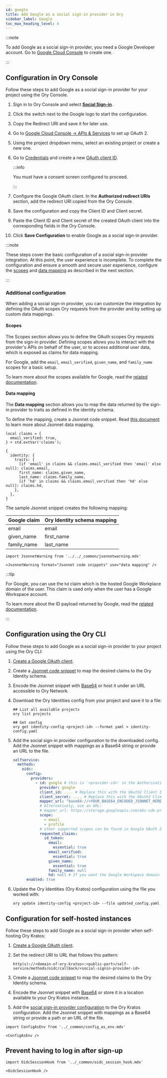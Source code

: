 ```yaml
---
id: google
title: Add Google as a social sign-in provider in Ory
sidebar_label: Google
toc_max_heading_level: 4
---
```


:::note

To add Google as a social sign-in provider, you need a Google Developer account. Go to
[Google Cloud Console](https://console.developers.google.com/) to create one.

:::

## Configuration in Ory Console

Follow these steps to add Google as a social sign-in provider for your project using the Ory Console.

1. Sign in to Ory Console and select [**Social Sign-in**](https://console.ory.sh/projects/current/social-signin).
2. Click the switch next to the Google logo to start the configuration.
3. Copy the Redirect URI and save it for later use.
4. Go to [Google Cloud Console → APIs & Services](https://console.cloud.google.com/apis/) to set up OAuth 2.
5. Using the project dropdown menu, select an existing project or create a new one.
6. Go to [Credentials](https://console.cloud.google.com/apis/credentials) and create a new
   [OAuth client ID](https://console.cloud.google.com/apis/credentials/oauthclient).

   :::info

   You must have a consent screen configured to proceed.

   :::

7. Configure the Google OAuth client. In the **Authorized redirect URIs** section, add the redirect URI copied from the Ory
   Console.
8. Save the configuration and copy the Client ID and Client secret.
9. Paste the Client ID and Client secret of the created OAuth client into the corresponding fields in the Ory Console.
10. Click **Save Configuration** to enable Google as a social sign-in provider.

:::note

These steps cover the basic configuration of a social sign-in provider integration. At this point, the user experience is
incomplete. To complete the configuration and ensure a smooth and secure user experience, configure the [scopes](#scopes) and
[data mapping](#data-mapping) as described in the next section.

:::

### Additional configuration

When adding a social sign-in provider, you can customize the integration by defining the OAuth scopes Ory requests from the
provider and by setting up custom data mappings.

#### Scopes

The Scopes section allows you to define the OAuth scopes Ory requests from the sign-in provider. Defining scopes allows you to
interact with the provider's APIs on behalf of the user, or to access additional user data, which is exposed as claims for data
mapping.

For Google, add the `email`, `email_verified`, `given_name`, and `family_name` scopes for a basic setup.

To learn more about the scopes available for Google, read the
[related documentation](https://developers.google.com/identity/protocols/oauth2/scopes).

#### Data mapping

The **Data mapping** section allows you to map the data returned by the sign-in provider to traits as defined in the identity
schema.

To define the mapping, create a Jsonnet code snippet. Read [this document](./data-mapping) to learn more about Jsonnet data
mapping.

```jsonnet
local claims = {
  email_verified: true,
} + std.extVar('claims');

{
  identity: {
    traits: {
      [if 'email' in claims && claims.email_verified then 'email' else null]: claims.email,
      first_name: claims.given_name,
      last_name: claims.family_name,
      [if 'hd' in claims && claims.email_verified then 'hd' else null]: claims.hd,
    },
  },
}
```

The sample Jsonnet snippet creates the following mapping:

| Google claim | Ory Identity schema mapping |
| :----------- | :-------------------------- |
| email        | email                       |
| given_name   | first_name                  |
| family_name  | last_name                   |

```mdx-code-block
import JsonnetWarning from '../../_common/jsonnetwarning.mdx'

<JsonnetWarning format="Jsonnet code snippets" use="data mapping" />
```

:::tip

For Google, you can use the `hd` claim which is the hosted Google Workplace domain of the user. This claim is used only when the
user has a Google Workspace account.

To learn more about the ID payload returned by Google, read the
[related documentation](https://developers.google.com/identity/protocols/oauth2/openid-connect#an-id-tokens-payload).

:::

## Configuration using the Ory CLI

Follow these steps to add Google as a social sign-in provider to your project using the Ory CLI:

1. [Create a Google OAuth client](#configuration-in-ory-cloud-console).
2. Create a [Jsonnet code snippet](#data-mapping) to map the desired claims to the Ory Identity schema.
3. Encode the Jsonnet snippet with [Base64](https://www.base64encode.org/) or host it under an URL accessible to Ory Network.
4. Download the Ory Identities config from your project and save it to a file:

   ```shell
   ## List all available projects
   ory list projects

   ## Get config
   ory get identity-config <project-id> --format yaml > identity-config.yaml
   ```

5. Add the social sign-in provider configuration to the downloaded config. Add the Jsonnet snippet with mappings as a Base64
   string or provide an URL to the file.

   ```yaml
   selfservice:
     methods:
       oidc:
         config:
           providers:
             - id: google # this is `<provider-id>` in the Authorization callback URL. DO NOT CHANGE IT ONCE SET!
               provider: google
               client_id: .... # Replace this with the OAuth2 Client ID
               client_secret: .... # Replace this with the OAuth2 Client secret
               mapper_url: "base64://<YOUR_BASE64_ENCODED_JSONNET_HERE>"
               # Alternatively, use an URL:
               # mapper_url: https://storage.googleapis.com/abc-cde-prd/9cac9717f007808bf17f22ce7f4295c739604b183f05ac4afb4
               scope:
                 - email
                 - profile
               # other supported scopes can be found in Google OAuth 2.0 dev docs
               requested_claims:
                 id_token:
                   email:
                     essential: true
                   email_verified:
                     essential: true
                   given_name:
                     essential: true
                   family_name: null
                   hd: null # If you want the Google Workspace domain
         enabled: true
   ```

6. Update the Ory Identities (Ory Kratos) configuration using the file you worked with:

   ```shell
   ory update identity-config <project-id> --file updated_config.yaml
   ```

## Configuration for self-hosted instances

Follow these steps to add Google as a social sign-in provider when self-hosting Ory Kratos:

1. [Create a Google OAuth client](#configuration-in-ory-cloud-console).
2. Set the redirect URI to URL that follows this pattern:

   ```shell
   http(s)://<domain-of-ory-kratos>:<public-port>/self-service/methods/oidc/callback/<social-signin-provider-id>
   ```

3. Create a [Jsonnet code snippet](#data-mapping) to map the desired claims to the Ory Identity schema.
4. Encode the Jsonnet snippet with [Base64](https://www.base64encode.org/) or store it in a location available to your Ory Kratos
   instance.
5. Add the [social sign-in provider configuration](#configuration-with-ory-cli) to the Ory Kratos configuration. Add the Jsonnet
   snippet with mappings as a Base64 string or provide a path or an URL of the file.

```mdx-code-block
import ConfigAsEnv from '../_common/config_as_env.mdx'

<ConfigAsEnv />
```

## Prevent having to log in after sign-up

```mdx-code-block
import OidcSessionHook from '../_common/oidc_session_hook.mdx'

<OidcSessionHook />
```

